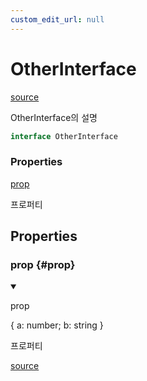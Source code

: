 ```yaml
---
custom_edit_url: null
---
```


# OtherInterface
<div className="doc-side">
<div className="doc-main-source">

[source](https://github.com/naver/typedoc-to-mdx/blob/0200f05/dummy-project/interface/OtherInterface.ts#L5)

</div>
</div>

<div className="doc-subtitle">

OtherInterface의 설명

</div>

```ts
interface OtherInterface
```

<div className="doc-summary doc-properties">
<h3 className="doc-summary-title">Properties</h3>
<div className="doc-summary-item">
<div className="doc-summary-name"><a href="#prop">prop</a></div>
<div className="doc-summary-desc">

프로퍼티

</div>
</div>
</div>

## Properties

<div className="doc-header-hidden">

### prop {#prop}

</div>

<div className="doc-entry">

<details open className="doc-property">

<summary className="doc-member">

<span className="doc-name">prop</span>

<span className="doc-type">

{&nbsp;a:&nbsp;number;&nbsp;b:&nbsp;string&nbsp;}

</span>

</summary>

<div className="doc-desc">

프로퍼티

</div>

</details>

<div className="doc-source">

[source](https://github.com/naver/typedoc-to-mdx/blob/0200f05/dummy-project/interface/OtherInterface.ts#L10)

</div>

</div>
